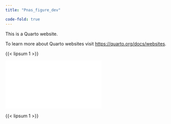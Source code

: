 ```yaml
---
title: "Pnas_figure_dev"

code-fold: true
---
```


This is a Quarto website.

To learn more about Quarto websites visit <https://quarto.org/docs/websites>.

{{< lipsum 1 >}}


![](figure_1.pdf)


{{< lipsum 1 >}}
